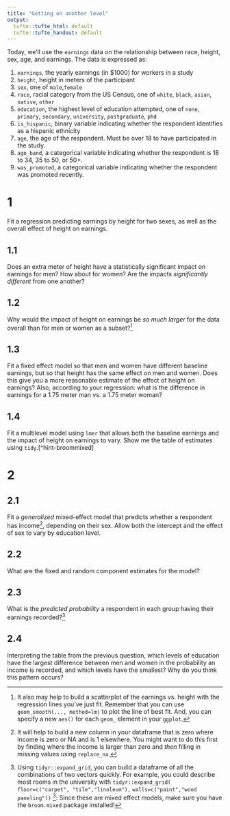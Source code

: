 ```yaml
---
title: "Getting on another level"
output:
  tufte::tufte_html: default
  tufte::tufte_handout: default
---
```


Today, we'll use the `earnings` data on the relationship between race, height, sex, age, and earnings. The data is expressed as:

1. `earnings`, the yearly earnings (in $1000) for workers in a study
2. `height`, height in meters of the participant 
3. `sex`, one of `male`,`female`
4. `race`, racial category from the US Census, one of `white`, `black`, `asian`, `native`, `other`
5. `education`, the highest level of education attempted, one of `none`, `primary`, `secondary`, `university`, `postgraduate`, `phd`
6. `is_hispanic`, binary variable indicating whether the respondent identifies as a hispanic ethnicity
7. `age`, the age of the respondent. Must be over 18 to have participated in the study. 
8. `age_band`, a categorical variable indicating whether the respondent is 18 to 34, 35 to 50, or 50+. 
9. `was_promoted`, a categorical variable indicating whether the respondent was promoted recently. 

# 1

Fit a regression predicting earnings by height for two sexes, as well as the overall effect of height on earnings.

## 1.1 
Does an extra meter of height have a statistically significant impact on earnings for men? How about for women? Are the impacts *significantly different* from one another?

## 1.2

Why would the impact of height on earnings be  *so much larger* for the data overall than for men or women as a subset?[^hint-scatter]

## 1.3 
Fit a fixed effect model so that men and women have different baseline earnings, but so that height has the same effect on men and women. Does this give you a more reasonable estimate of the effect of height on earnings? Also, according to your regression: what is the difference in earnings for a 1.75 meter man vs. a 1.75 meter woman? 

## 1.4

Fit a multilevel model using `lmer` that allows both the baseline earnings and the impact of height on earnings to vary. Show me the table of estimates using `tidy`.[^hint-broommixed]

# 2

## 2.1 

Fit a *generalized* mixed-effect model that predicts whether a respondent has income[^hint-hasincome], depending on their sex. Allow both the intercept and the effect of sex to vary by education level. 

## 2.2

What are the fixed and random component estimates for the model? 


## 2.3

What is the *predicted probability* a respondent in each group having their earnings recorded?[^hint-expandgrid] 

## 2.4

Interpreting the table from the previous question, which levels of education have the largest difference between men and women in the probability an income is recorded, and which levels have the smallest? Why do you think this pattern occurs? 

[^hint-scatter]: It also may help to build a scatterplot of the earnings vs. height with the regression lines you've just fit. Remember that you can use `geom_smooth(..., method=lm)` to plot the line of best fit. And, you can specify a new `aes()` for each `geom_` element in your `ggplot`. 
[^hint-hasincome]: It will help to build a new column in your dataframe that is zero where income is zero or NA and is 1 elsewhere. You might want to do this first by finding where the income is larger than zero and *then* filling in missing values using `replace_na`. 
[^hint-expandgrid]: Using `tidyr::expand_grid`, you can build a dataframe of all the combinations of two vectors quickly. For example, you could describe most rooms in the university with `tidyr::expand_grid(`
`floor=c("carpet", "tile","linoleum"),`
`walls=c("paint","wood paneling"))`
^[hint-broommixed]: Since these are mixed effect models, make sure you have the `broom.mixed` package installed!
